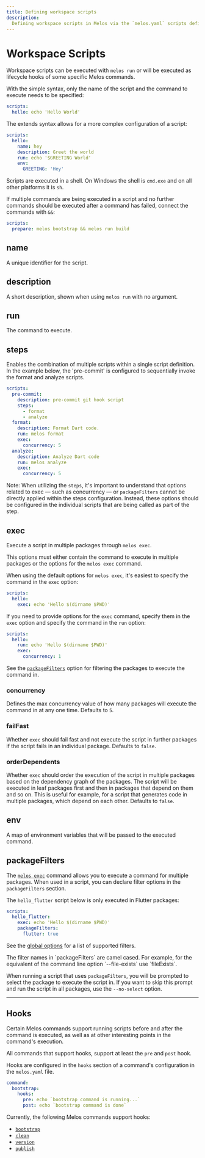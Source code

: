 ```yaml
---
title: Defining workspace scripts
description:
  Defining workspace scripts in Melos via the `melos.yaml` scripts definition.
---
```


# Workspace Scripts

Workspace scripts can be executed with `melos run` or will be executed as
lifecycle hooks of some specific Melos commands.

With the simple syntax, only the name of the script and the command to execute
needs to be specified:

```yaml
scripts:
  hello: echo 'Hello World'
```

The extends syntax allows for a more complex configuration of a script:

```yaml
scripts:
  hello:
    name: hey
    description: Greet the world
    run: echo '$GREETING World'
    env:
      GREETING: 'Hey'
```

Scripts are executed in a shell. On Windows the shell is `cmd.exe` and on all
other platforms it is `sh`.

If multiple commands are being executed in a script and no further commands
should be executed after a command has failed, connect the commands with `&&`:

```yaml
scripts:
  prepare: melos bootstrap && melos run build
```

## name

A unique identifier for the script.

## description

A short description, shown when using `melos run` with no argument.

## run

The command to execute.

## steps

Enables the combination of multiple scripts within a single script definition. 
In the example below, the 'pre-commit' is configured to sequentially invoke the 
format and analyze scripts.

```yaml
scripts:
  pre-commit:
    description: pre-commit git hook script
    steps:
      - format
      - analyze
  format:
    description: Format Dart code.
    run: melos format
    exec:
      concurrency: 5
  analyze:
    description: Analyze Dart code
    run: melos analyze
    exec:
      concurrency: 5
```

Note: When utilizing the `steps`, it's important to understand that options 
related to exec — such as concurrency — or `packageFilters` cannot be directly 
applied within the steps configuration. Instead, these options should be 
configured in the individual scripts that are being called as part of the step.

## exec

Execute a script in multiple packages through `melos exec`.

This options must either contain the command to execute in multiple packages or
the options for the `melos exec` command.

When using the default options for `melos exec`, it's easiest to specify the
command in the `exec` option:

```yaml
scripts:
  hello:
    exec: echo 'Hello $(dirname $PWD)'
```

If you need to provide options for the `exec` command, specify them in the
`exec` option and specify the command in the `run` option:

```yaml
scripts:
  hello:
    run: echo 'Hello $(dirname $PWD)'
    exec:
      concurrency: 1
```

See the [`packageFilters`](/configuration/scripts#packagefilters) option for
filtering the packages to execute the command in.

### concurrency

Defines the max concurrency value of how many packages will execute the command
in at any one time. Defaults to `5`.

### failFast

Whether `exec` should fail fast and not execute the script in further packages
if the script fails in an individual package. Defaults to `false`.

### orderDependents

Whether `exec` should order the execution of the script in multiple packages
based on the dependency graph of the packages. The script will be executed in
leaf packages first and then in packages that depend on them and so on. This is
useful for example, for a script that generates code in multiple packages, which
depend on each other. Defaults to `false`.

## env

A map of environment variables that will be passed to the executed command.

## packageFilters

The [`melos exec`](/commands/exec) command allows you to execute a command for
multiple packages. When used in a script, you can declare filter options in the
`packageFilters` section.

The `hello_flutter` script below is only executed in Flutter packages:

```yaml
scripts:
  hello_flutter:
    exec: echo 'Hello $(dirname $PWD)'
    packageFilters:
      flutter: true
```

See the [global options](/filters) for a list of supported filters.

<Warning>
  The filter names in `packageFilters` are camel cased. For example, for the
  equivalent of the command line option `--file-exists` use `fileExists`.
</Warning>

When running a script that uses `packageFilters`, you will be prompted to select
the package to execute the script in. If you want to skip this prompt and run
the script in all packages, use the `--no-select` option.

---

## Hooks

Certain Melos commands support running scripts before and after the command is
executed, as well as at other interesting points in the command's execution.

All commands that support hooks, support at least the `pre` and `post` hook.

Hooks are configured in the `hooks` section of a command's configuration in the
`melos.yaml` file.

```yaml
command:
  bootstrap:
    hooks:
      pre: echo `bootstrap command is running...`
      post: echo `bootstrap command is done`
```

Currently, the following Melos commands support hooks:

- [`bootstrap`](/commands/bootstrap)
- [`clean`](/commands/clean)
- [`version`](/commands/version)
- [`publish`](/commands/publish)
